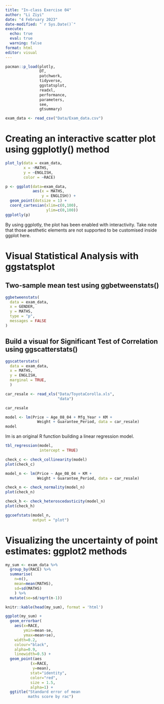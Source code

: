 ```yaml
---
title: "In-class Exercise 04"
author: "Li Ziyi"
date: "4 February 2023"
date-modified: "`r Sys.Date()`"
execute:
  echo: true
  eval: true
  warning: false
format: html
editor: visual
---
```


```r
pacman::p_load(plotly,
               DT, 
               patchwork,
               tidyverse,
               ggstatsplot,
               readxl,
               performance,
               parameters,
               see,
               gtsummary)
```

```r
exam_data <- read_csv("Data/Exam_data.csv")
```

# Creating an interactive scatter plot using ggplotly() method

```r
plot_ly(data = exam_data,
        x = ~MATHS,
        y = ~ENGLISH,
        color = ~RACE)
```

```r
p <- ggplot(data=exam_data, 
            aes(x = MATHS,
                y = ENGLISH)) +
  geom_point(dotsize = 1) +
  coord_cartesian(xlim=c(0,100),
                  ylim=c(0,100))
ggplotly(p)
```

By using ggplotly, the plot has been enabled with interactivity. Take note that those aesthetic elements are not supported to be customised inside ggplot here.

# Visual Statistical Analysis with ggstatsplot

## Two-sample mean test using ggbetweenstats()

```r
ggbetweenstats(
  data = exam_data,
  x = GENDER, 
  y = MATHS,
  type = "p",
  messages = FALSE
)
```

## Build a visual for Significant Test of Correlation using ggscatterstats()

```r
ggscatterstats(
  data = exam_data,
  x = MATHS,
  y = ENGLISH,
  marginal = TRUE,
  )
```

```r
car_resale <- read_xls("Data/ToyotaCorolla.xls",
                       "data")

car_resale
```

```r
model <- lm(Price ~ Age_08_04 + Mfg_Year + KM + 
              Weight + Guarantee_Period, data = car_resale)
model

```

lm is an original R function building a linear regression model.

```r
tbl_regression(model,
               intercept = TRUE)
```

```r
check_c <- check_collinearity(model)
plot(check_c)
```

```r
model_n <- lm(Price ~ Age_08_04 + KM + 
              Weight + Guarantee_Period, data = car_resale)
```

```r
check_n <- check_normality(model_n)
plot(check_n)
```

```r
check_h <- check_heteroscedasticity(model_n)
plot(check_h)
```

```r
ggcoefstats(model_n, 
            output = "plot")
```

# Visualizing the uncertainty of point estimates: ggplot2 methods

```r
my_sum <- exam_data %>%
  group_by(RACE) %>%
  summarise(
    n=n(),
    mean=mean(MATHS),
    sd=sd(MATHS)
    ) %>%
  mutate(se=sd/sqrt(n-1))
```

```r
knitr::kable(head(my_sum), format = 'html')
```

```r
ggplot(my_sum) +
  geom_errorbar(
    aes(x=RACE, 
        ymin=mean-se, 
        ymax=mean+se), 
    width=0.2, 
    colour="black", 
    alpha=0.9, 
    linewidth=0.5) +
  geom_point(aes
           (x=RACE, 
            y=mean), 
           stat="identity", 
           color="red",
           size = 1.5,
           alpha=1) +
  ggtitle("Standard error of mean 
          maths score by rac")
```
